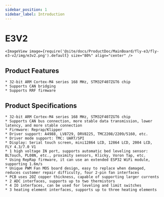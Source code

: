 ```yaml
---
sidebar_position: 1
sidebar_label: Introduction
---
```




# E3V2

    <ImageView image={require('@site/docs/ProductDoc/MainBoard/fly-e3/fly-e3-v2/img/e3v2.png').default} size="80%" align="center" />

## Product Features

    * 32-bit ARM Cortex-M4 series 168 MHz, STM32F407ZGT6 chip
    * Supports CAN bridging
    * Supports RRF firmware

## Product Specifications

    * 32-bit ARM Cortex-M4 series 168 MHz, STM32F407ZGT6 chip
    * Supports CAN bus connection, more stable data transmission, lower latency, and more stable connection
    * Firmware: Reprap/Klipper
    * Driver support: A4988, LV8729, DRV8225, TMC2208/2209/5160, etc.
    * Driver mode support: TMC: UART/SPI
    * Display: Serial touch screen, mini12864 LCD, 12864 LCD, 2004 LCD, FLY 4.3/7.0 V1
    * 1 high voltage IN port, supports automatic bed leveling sensor: BLTouch, PL08N, etc., proximity sensors, Klicky, Voron Tap, etc.
    * Using RepRap firmware, it can use an extended ESP32 WiFi module, supporting 1.6m/s
    * Unique PWM Fan MOS board design, easy to replace when damaged, reduces customer repair difficulty, four 2-pin fan interfaces
    * PCB uses 2OZ copper thickness, capable of supporting larger currents
    * 2 ADC interfaces, supports up to two thermistors
    * 4 IO interfaces, can be used for leveling and limit switches
    * 3 heating element interfaces, supports up to three heating elements
